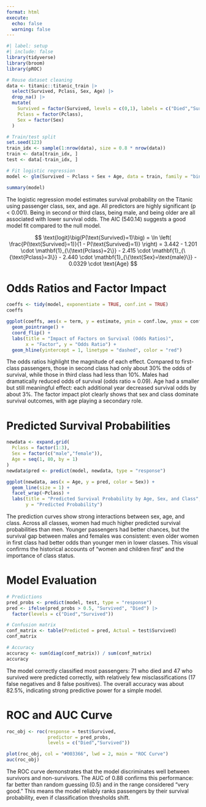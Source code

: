 ```yaml
---
format: html
execute: 
  echo: false
  warning: false
---
```


```r
#| label: setup
#| include: false
library(tidyverse)
library(broom)
library(pROC)

# Reuse dataset cleaning
data <- titanic::titanic_train |> 
  select(Survived, Pclass, Sex, Age) |> 
  drop_na() |>
  mutate(
    Survived = factor(Survived, levels = c(0,1), labels = c("Died","Survived")),
    Pclass = factor(Pclass),
    Sex = factor(Sex)
  )

# Train/test split
set.seed(123)
train_idx <- sample(1:nrow(data), size = 0.8 * nrow(data))
train <- data[train_idx, ]
test <- data[-train_idx, ]

# Fit logistic regression
model <- glm(Survived ~ Pclass + Sex + Age, data = train, family = "binomial")
```

```r
summary(model)
```

The logistic regression model estimates survival probability on the Titanic using passenger class, sex, and age. All predictors are highly significant (p < 0.001). Being in second or third class, being male, and being older are all associated with lower survival odds. The AIC (540.14) suggests a good model fit compared to the null model.

$$
\text{logit}\big(P(\text{Survived}=1)\big) 
= \ln \left( \frac{P(\text{Survived}=1)}{1 - P(\text{Survived}=1)} \right) 
= 3.442 
- 1.201 \cdot \mathbf{1}_{\{\text{Pclass}=2\}}
- 2.415 \cdot \mathbf{1}_{\{\text{Pclass}=3\}}
- 2.440 \cdot \mathbf{1}_{\{\text{Sex}=\text{male}\}}
- 0.0329 \cdot \text{Age}
$$

# Odds Ratios and Factor Impact

```r
coeffs <- tidy(model, exponentiate = TRUE, conf.int = TRUE)
coeffs

ggplot(coeffs, aes(x = term, y = estimate, ymin = conf.low, ymax = conf.high)) +
  geom_pointrange() +
  coord_flip() +
  labs(title = "Impact of Factors on Survival (Odds Ratios)",
       x = "Factor", y = "Odds Ratio") +
  geom_hline(yintercept = 1, linetype = "dashed", color = "red")
```
The odds ratios highlight the magnitude of each effect. Compared to first-class passengers, those in second class had only about 30% the odds of survival, while those in third class had less than 10%. Males had dramatically reduced odds of survival (odds ratio ≈ 0.09). Age had a smaller but still meaningful effect: each additional year decreased survival odds by about 3%. The factor impact plot clearly shows that sex and class dominate survival outcomes, with age playing a secondary role.


# Predicted Survival Probabilities

```r
newdata <- expand.grid(
  Pclass = factor(1:3),
  Sex = factor(c("male","female")),
  Age = seq(1, 80, by = 1)
)
newdata$pred <- predict(model, newdata, type = "response")

ggplot(newdata, aes(x = Age, y = pred, color = Sex)) +
  geom_line(size = 1) +
  facet_wrap(~Pclass) +
  labs(title = "Predicted Survival Probability by Age, Sex, and Class",
       y = "Predicted Probability")
```
The prediction curves show strong interactions between sex, age, and class. Across all classes, women had much higher predicted survival probabilities than men. Younger passengers had better chances, but the survival gap between males and females was consistent: even older women in first class had better odds than younger men in lower classes. This visual confirms the historical accounts of “women and children first” and the importance of class status.

# Model Evaluation

```r
# Predictions
pred_probs <- predict(model, test, type = "response")
pred <- ifelse(pred_probs > 0.5, "Survived", "Died") |> 
  factor(levels = c("Died","Survived"))

# Confusion matrix
conf_matrix <- table(Predicted = pred, Actual = test$Survived)
conf_matrix

# Accuracy
accuracy <- sum(diag(conf_matrix)) / sum(conf_matrix)
accuracy
```
The model correctly classified most passengers: 71 who died and 47 who survived were predicted correctly, with relatively few misclassifications (17 false negatives and 8 false positives). The overall accuracy was about 82.5%, indicating strong predictive power for a simple model.

# ROC and AUC Curve

```r
roc_obj <- roc(response = test$Survived,
               predictor = pred_probs,
               levels = c("Died","Survived"))

plot(roc_obj, col = "#003366", lwd = 2, main = "ROC Curve")
auc(roc_obj)
```

The ROC curve demonstrates that the model discriminates well between survivors and non-survivors. The AUC of 0.88 confirms this performance: far better than random guessing (0.5) and in the range considered “very good.” This means the model reliably ranks passengers by their survival probability, even if classification thresholds shift.
